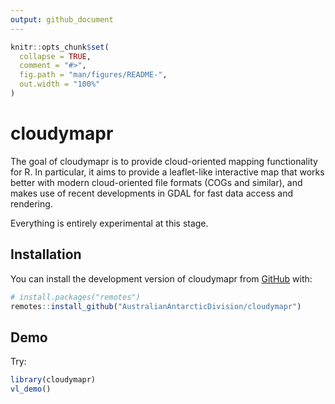 ```yaml
---
output: github_document
---
```


<!-- README.md is generated from README.Rmd. Please edit that file -->

```r
knitr::opts_chunk$set(
  collapse = TRUE,
  comment = "#>",
  fig.path = "man/figures/README-",
  out.width = "100%"
)
```

# cloudymapr

<!-- badges: start -->
<!-- badges: end -->

The goal of cloudymapr is to provide cloud-oriented mapping functionality for R. In particular, it aims to provide a leaflet-like interactive map that works better with modern cloud-oriented file formats (COGs and similar), and makes use of recent developments in GDAL for fast data access and rendering.

Everything is entirely experimental at this stage.

## Installation

You can install the development version of cloudymapr from [GitHub](https://github.com/) with:

``` r
# install.packages("remotes")
remotes::install_github("AustralianAntarcticDivision/cloudymapr")

```

## Demo

Try:

```r
library(cloudymapr)
vl_demo()

```

